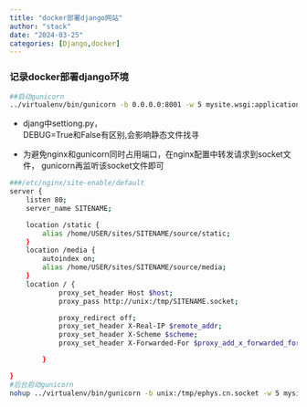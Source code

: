 ```yaml
---
title: "docker部署django网站"
author: "stack"
date: "2024-03-25"
categories: [Django,docker]
---
```


### 记录docker部署django环境

```bash
##启动gunicorn
../virtualenv/bin/gunicorn -b 0.0.0.0:8001 -w 5 mysite.wsgi:application
```
- djang中settiong.py，   
DEBUG=True和False有区别,会影响静态文件找寻

- 为避免nginx和gunicorn同时占用端口，在nginx配置中转发请求到socket文件，
gunicorn再监听该socket文件即可
```bash
###/etc/nginx/site-enable/default
server {
    listen 80;
    server_name SITENAME;

    location /static {
        alias /home/USER/sites/SITENAME/source/static;
    }
    location /media {
        autoindex on;
        alias /home/USER/sites/SITENAME/source/media;
    }
    location / {
            proxy_set_header Host $host;
            proxy_pass http://unix:/tmp/SITENAME.socket;

            proxy_redirect off;
            proxy_set_header X-Real-IP $remote_addr;
            proxy_set_header X-Scheme $scheme;
            proxy_set_header X-Forwarded-For $proxy_add_x_forwarded_for;

        }

}
#后台启动gunicorn
nohup ../virtualenv/bin/gunicorn -b unix:/tmp/ephys.cn.socket -w 5 mysite.wsgi:application > /dev/null 2>&1 &
```